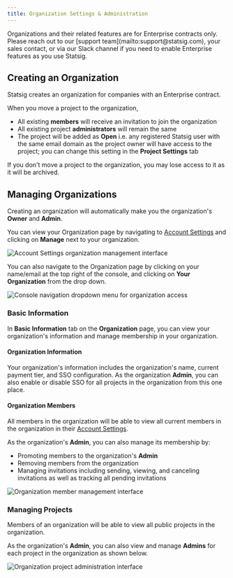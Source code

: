 ```yaml
---
title: Organization Settings & Administration
---
```


<Info>
Organizations and their related features are for Enterprise contracts only. Please reach out to our [support team](mailto:support@statsig.com), your sales contact, or via our Slack channel if you need to enable Enterprise features as you use Statsig.
</Info>

## Creating an Organization

Statsig creates an organization for companies with an Enterprise contract.

When you move a project to the organization, 
 - All existing **members** will receive an invitation to join the organization 
 - All existing project **administrators** will remain the same 
 - The project will be added as **Open** i.e. any registered Statsig user with the same email domain as the project owner will have access to the project; you can change this setting in the **Project Settings** tab

If you don't move a project to the organization, you may lose access to it as it will be archived. 

## Managing Organizations

Creating an organization will automatically make you the organization's **Owner** and **Admin**. 

You can view your Organization page by navigating to [Account Settings](https://console.statsig.com/account_settings)
and clicking on **Manage** next to your organization.

![Account Settings organization management interface](https://user-images.githubusercontent.com/1315028/142705869-ce1b5f35-915a-481b-8772-532cfbda9427.png)


You can also navigate to the Organization page by clicking on your name/email at the top right of the console, and clicking on **Your Organization** from the drop down. 

![Console navigation dropdown menu for organization access](https://user-images.githubusercontent.com/1315028/142705788-4d1a647b-54ab-4b02-b5b8-1017b4b5496b.png)


### Basic Information
In **Basic Information** tab on the **Organization** page, you can view your organization's information and manage membership in your organization.

#### Organization Information
Your organization's information includes the organization's name, current payment tier, and SSO configuration. 
As the organization **Admin**, you can also enable or disable SSO for all projects in the organization from this one place. 

#### Organization Members
All members in the organization will be able to view all current members in the organization in their [Account Settings](https://console.statsig.com/settings).

As the organization's **Admin**, you can also manage its membership by:
 - Promoting members to the organization's **Admin**
 - Removing members from the organization
 - Managing invitations including sending, viewing, and canceling invitations as well as tracking all pending invitations
  
  ![Organization member management interface](https://user-images.githubusercontent.com/1315028/141508865-fd15880e-3cbc-423c-83ab-26477a6fc65e.png)

### Managing Projects
Members of an organization will be able to view all public projects in the organization.

As the organization's **Admin**, you can also view and manage **Admins** for each project in the organization as shown below.

![Organization project administration interface](https://user-images.githubusercontent.com/1315028/141508404-93895e32-cb11-4a0f-82d1-a290436a821b.png)

